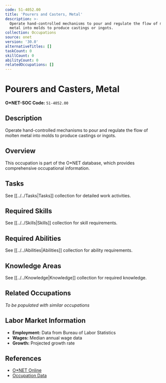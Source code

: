 ```yaml
---
code: 51-4052.00
title: 'Pourers and Casters, Metal'
description: >-
  Operate hand-controlled mechanisms to pour and regulate the flow of molten
  metal into molds to produce castings or ingots.
collection: Occupations
source: onet
version: '30.0'
alternativeTitles: []
taskCount: 0
skillCount: 0
abilityCount: 0
relatedOccupations: []
---
```

# Pourers and Casters, Metal

**O*NET-SOC Code:** `51-4052.00`

## Description

Operate hand-controlled mechanisms to pour and regulate the flow of molten metal into molds to produce castings or ingots.

## Overview

This occupation is part of the O*NET database, which provides comprehensive occupational information.

## Tasks

See [[../../Tasks|Tasks]] collection for detailed work activities.

## Required Skills

See [[../../Skills|Skills]] collection for skill requirements.

## Required Abilities

See [[../../Abilities|Abilities]] collection for ability requirements.

## Knowledge Areas

See [[../../Knowledge|Knowledge]] collection for required knowledge.

## Related Occupations

*To be populated with similar occupations*

## Labor Market Information

- **Employment:** Data from Bureau of Labor Statistics
- **Wages:** Median annual wage data
- **Growth:** Projected growth rate

## References

- [O*NET Online](https://www.onetonline.org/link/summary/51-4052.00)
- [Occupation Data](https://www.onetcenter.org/)
